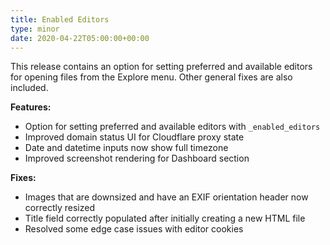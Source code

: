 ```yaml
---
title: Enabled Editors
type: minor
date: 2020-04-22T05:00:00+00:00
---
```


This release contains an option for setting preferred and available editors for opening files from the Explore menu. Other general fixes are also included.

**Features:**

* Option for setting preferred and available editors with `_enabled_editors`
* Improved domain status UI for Cloudflare proxy state
* Date and datetime inputs now show full timezone
* Improved screenshot rendering for Dashboard section

**Fixes:**

* Images that are downsized and have an EXIF orientation header now correctly resized
* Title field correctly populated after initially creating a new HTML file
* Resolved some edge case issues with editor cookies

